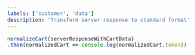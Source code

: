 ```yaml
---
labels: ['customer', 'data']
description: 'Transform server response to standard format'
---
```


```js
normalizeCart(serverResponseWithCartData)
.then(normalizedCart => console.log(normalizedCart.token))
```

